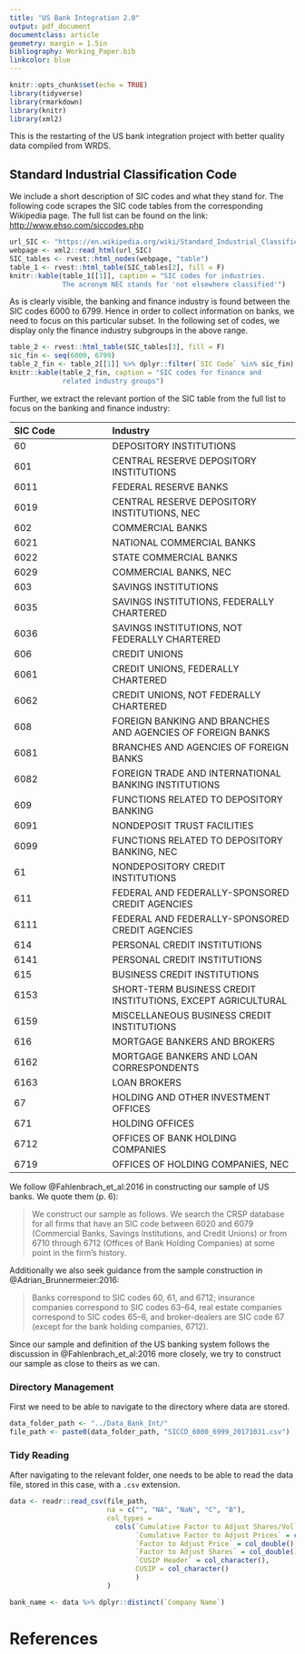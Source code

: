 ```yaml
---
title: "US Bank Integration 2.0"
output: pdf_document
documentclass: article
geometry: margin = 1.5in
bibliography: Working_Paper.bib
linkcolor: blue
---
```


```r
knitr::opts_chunk$set(echo = TRUE)
library(tidyverse)
library(rmarkdown)
library(knitr)
library(xml2)
```

This is the restarting of the US bank integration project with better quality data compiled from WRDS. 


## Standard Industrial Classification Code

We include a short description of SIC codes and what they stand for. The following code scrapes the SIC code tables from the corresponding Wikipedia page. The full list can be found on the link: <http://www.ehso.com/siccodes.php>

```r

url_SIC <- "https://en.wikipedia.org/wiki/Standard_Industrial_Classification"
webpage <- xml2::read_html(url_SIC)
SIC_tables <- rvest::html_nodes(webpage, "table")
table_1 <- rvest::html_table(SIC_tables[2], fill = F)
knitr::kable(table_1[[1]], caption = "SIC codes for industries. 
             The acronym NEC stands for 'not elsewhere classified'")  
```

As is clearly visible, the banking and finance industry is found between the SIC codes 6000 to 6799. Hence in order to collect information on banks, we need to focus on this particular subset. In the following set of codes, we display only the finance industry subgroups in the above range.

```r
table_2 <- rvest::html_table(SIC_tables[3], fill = F)
sic_fin <- seq(6000, 6799)
table_2_fin <- table_2[[1]] %>% dplyr::filter(`SIC Code` %in% sic_fin)
knitr::kable(table_2_fin, caption = "SIC codes for finance and 
             related industry groups")
```

Further, we extract the relevant portion of the SIC table from the full list to focus on the banking and finance industry:

|SIC Code     | Industry                |
|:------------|:------------------------|
|60           |DEPOSITORY INSTITUTIONS  |
| 601         |CENTRAL RESERVE DEPOSITORY INSTITUTIONS|
|   6011      |FEDERAL RESERVE BANKS |
|   6019      |CENTRAL RESERVE DEPOSITORY INSTITUTIONS, NEC|
| 602         |COMMERCIAL BANKS |
|   6021      |NATIONAL COMMERCIAL BANKS |
|   6022      |STATE COMMERCIAL BANKS |
|   6029      |COMMERCIAL BANKS, NEC|
| 603         |SAVINGS INSTITUTIONS |
|   6035      |SAVINGS INSTITUTIONS, FEDERALLY CHARTERED|
|   6036      |SAVINGS INSTITUTIONS, NOT FEDERALLY CHARTERED|
| 606         |CREDIT UNIONS |
|   6061      |CREDIT UNIONS, FEDERALLY CHARTERED |
|   6062      |CREDIT UNIONS, NOT FEDERALLY CHARTERED |
| 608         |FOREIGN BANKING AND BRANCHES AND AGENCIES OF FOREIGN BANKS |
|   6081      |BRANCHES AND AGENCIES OF FOREIGN BANKS |
|   6082      |FOREIGN TRADE AND INTERNATIONAL BANKING INSTITUTIONS |
| 609         |FUNCTIONS RELATED TO DEPOSITORY BANKING |
|   6091      |NONDEPOSIT TRUST FACILITIES |
|   6099      |FUNCTIONS RELATED TO DEPOSITORY BANKING, NEC|
|61           |NONDEPOSITORY CREDIT INSTITUTIONS |
| 611         |FEDERAL AND FEDERALLY-SPONSORED CREDIT AGENCIES |
|   6111      |FEDERAL AND FEDERALLY-SPONSORED CREDIT AGENCIES |
| 614         |PERSONAL CREDIT INSTITUTIONS |
|   6141      |PERSONAL CREDIT INSTITUTIONS |
| 615         |BUSINESS CREDIT INSTITUTIONS |
|   6153      |SHORT-TERM BUSINESS CREDIT INSTITUTIONS, EXCEPT AGRICULTURAL |
|   6159      |MISCELLANEOUS BUSINESS CREDIT INSTITUTIONS |
| 616         |MORTGAGE BANKERS AND BROKERS |
|   6162      |MORTGAGE BANKERS AND LOAN CORRESPONDENTS |
|   6163      |LOAN BROKERS |
|67           |HOLDING AND OTHER INVESTMENT OFFICES |
| 671         |HOLDING OFFICES |
|   6712      |OFFICES OF BANK HOLDING COMPANIES |
|   6719      |OFFICES OF HOLDING COMPANIES, NEC|

We follow @Fahlenbrach_et_al:2016 in constructing our sample of US banks. We quote them (p. 6):

>We construct our sample as follows. We search the CRSP database for all firms that have an SIC code
>between 6020 and 6079 (Commercial Banks, Savings Institutions, and Credit Unions) or from 6710
>through 6712 (Offices of Bank Holding Companies) at some point in the firm’s history.

Additionally we also seek guidance from the sample construction in @Adrian_Brunnermeier:2016:

>Banks correspond to SIC codes 60, 61, and 6712; insurance companies correspond to SIC codes 63–64, 
>real estate companies correspond to SIC codes 65–6, and broker-dealers are SIC code 67 (except for
>the bank holding companies, 6712).

Since our sample and definition of the US banking system follows the discussion in @Fahlenbrach_et_al:2016 more closely, we try to construct our sample as close to theirs as we can.

### Directory Management

First we need to be able to navigate to the directory where data are stored.

```r

data_folder_path <- "../Data_Bank_Int/"
file_path <- paste0(data_folder_path, "SICCD_6000_6999_20171031.csv")

```

### Tidy Reading

After navigating to the relevant folder, one needs to be able to read the data file, stored in this case, with a `.csv` extension.

```r

data <- readr::read_csv(file_path, 
                        na = c("", "NA", "NaN", "C", "B"), 
                        col_types = 
                          cols(`Cumulative Factor to Adjust Shares/Vol` = col_double(),
                               `Cumulative Factor to Adjust Prices` = col_double(),
                               `Factor to Adjust Price` = col_double(),
                               `Factor to Adjust Shares` = col_double(),
                               `CUSIP Header` = col_character(),
                               CUSIP = col_character()
                               )
                        )

bank_name <- data %>% dplyr::distinct(`Company Name`)
```



# References